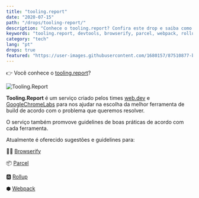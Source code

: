 ```yaml
---
title: "tooling.report"
date: "2020-07-15"
path: "/drops/tooling-report/"
description: "Conhece o tooling.report? Confira este drop e saiba como o serviço pode ajudar você na escolha entre Webpack, Rollup, Parcel e Browserify."
keywords: "tooling.report, devtools, browserify, parcel, webpack, rollup, google chrome, web.dev"
category: "tech"
lang: "pt"
drops: true
featured: "https://user-images.githubusercontent.com/1680157/87510877-bf71b080-c64a-11ea-9f20-67073c177345.png"
---
```



<Drop>

👉 Você conhece o <A href="https://tooling.report/">tooling.report</A>?

![Tooling.Report](https://user-images.githubusercontent.com/1680157/87510877-bf71b080-c64a-11ea-9f20-67073c177345.png)

**Tooling.Report** é um serviço criado pelos times <A href="https://web.dev/">web.dev</A> e <A href="https://github.com/GoogleChromeLabs">GoogleChromeLabs</A> para nos ajudar na escolha da melhor ferramenta de build de acordo com o problema que queremos resolver.

O serviço também promvove guidelines de boas práticas de acordo com cada ferramenta.

Atualmente é oferecido sugestões e guidelines para:

🧙‍♀️ <A href="http://browserify.org/">Browserify</A>

📦 <A href="https://parceljs.org/">Parcel</A>

🆁 <A href="https://rollupjs.org/">Rollup</A>

⬢ <A href="https://webpack.js.org/">Webpack</A>

</Drop>
